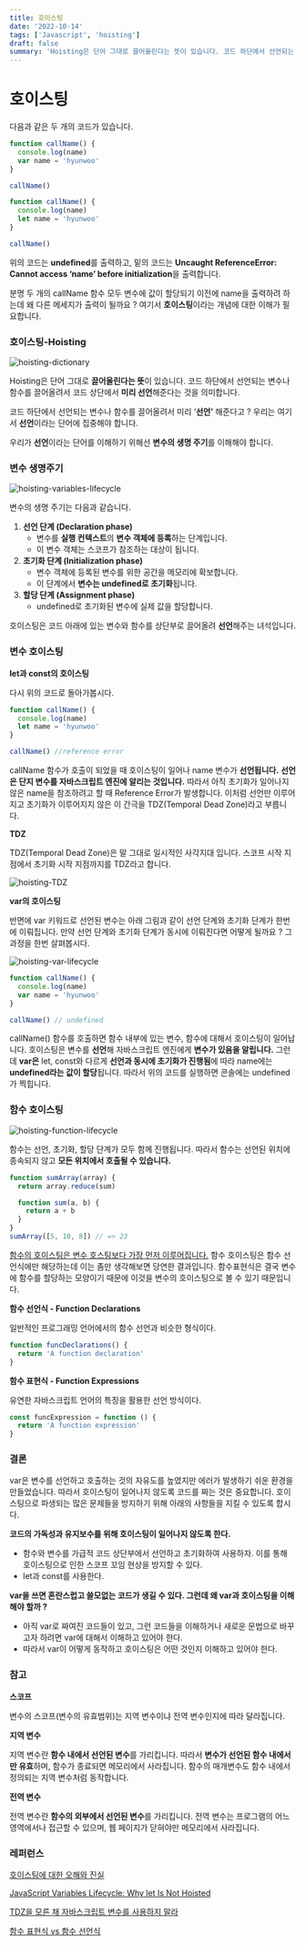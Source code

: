 ```yaml
---
title: 호이스팅
date: '2022-10-14'
tags: ['Javascript', 'hoisting']
draft: false
summary: 'Hoisting은 단어 그대로 끌어올린다는 뜻이 있습니다. 코드 하단에서 선언되는 변수나 함수를 끌어올려서 코드 상단에서 미리 선언해준다는 것을 의미합니다.'
---
```


# 호이스팅

다음과 같은 두 개의 코드가 있습니다.

```jsx
function callName() {
  console.log(name)
  var name = 'hyunwoo'
}

callName()
```

```jsx
function callName() {
  console.log(name)
  let name = 'hyunwoo'
}

callName()
```

위의 코드는 **undefined**를 출력하고, 밑의 코드는 **Uncaught ReferenceError: Cannot access ‘name’ before initialization**을 출력합니다.

분명 두 개의 callName 함수 모두 변수에 값이 할당되기 이전에 name을 출력하려 하는데 왜 다른 메세지가 출력이 될까요 ? 여기서 **호이스팅**이라는 개념에 대한 이해가 필요합니다.

### 호이스팅-Hoisting

![hoisting-dictionary](/static/images/hoisting-dictionary.png)

Hoisting은 단어 그대로 **끌어올린다는 뜻**이 있습니다. 코드 하단에서 선언되는 변수나 함수를 끌어올려서 코드 상단에서 **미리 선언**해준다는 것을 의미합니다.

코드 하단에서 선언되는 변수나 함수를 끌어올려서 미리 ‘**선언’** 해준다고 ? 우리는 여기서 **선언**이라는 단어에 집중해야 합니다.

우리가 **선언**이라는 단어를 이해하기 위해선 **변수의 생명 주기**를 이해해야 합니다.

### 변수 생명주기

![hoisting-variables-lifecycle](/static/images/hoisting-variables-lifecycle.png)

변수의 생명 주기는 다음과 같습니다.

1. **선언 단계 (Declaration phase)**
   - 변수를 **실행 컨텍스트**의 **변수 객체에 등록**하는 단계입니다.
   - 이 변수 객체는 스코프가 참조하는 대상이 됩니다.
2. **초기화 단계 (Initialization phase)**
   - 변수 객체에 등록된 변수를 위한 공간을 메모리에 확보합니다.
   - 이 단계에서 **변수는 undefined로 초기화**됩니다.
3. **할당 단계 (Assignment phase)**
   - undefined로 초기화된 변수에 실제 값을 할당합니다.

호이스팅은 코드 아래에 있는 변수와 함수를 상단부로 끌어올려 **선언**해주는 녀석입니다.

### 변수 호이스팅

**let과 const의 호이스팅**

다시 위의 코드로 돌아가봅시다.

```jsx
function callName() {
  console.log(name)
  let name = 'hyunwoo'
}

callName() //reference error
```

callName 함수가 호출이 되었을 때 호이스팅이 일어나 name 변수가 **선언됩니다.** **선언은 단지 변수를 자바스크립트 엔진에 알리는 것입니다.** 따라서 아직 초기화가 일어나지 않은 name을 참조하려고 할 때 Reference Error가 발생합니다. 이처럼 선언만 이루어지고 초기화가 이루어지지 않은 이 간극을 TDZ(Temporal Dead Zone)라고 부릅니다.

**TDZ**

TDZ(Temporal Dead Zone)은 말 그대로 일시적인 사각지대 입니다. 스코프 시작 지점에서 초기화 시작 지점까지를 TDZ라고 합니다.

![hoisting-TDZ](/static/images/hoisting-TDZ.png)

**var의 호이스팅**

반면에 var 키워드로 선언된 변수는 아래 그림과 같이 선언 단계와 초기화 단계가 한번에 이뤄집니다. 만약 선언 단계와 초기화 단계가 동시에 이뤄진다면 어떻게 될까요 ? 그 과정을 한번 살펴봅시다.

![hoisting-var-lifecycle](/static/images/hoisting-var-lifecycle.png)

```jsx
function callName() {
  console.log(name)
  var name = 'hyunwoo'
}

callName() // undefined
```

callName() 함수를 호출하면 함수 내부에 있는 변수, 함수에 대해서 호이스팅이 일어납니다. 호이스팅은 변수를 **선언**해 자바스크립트 엔진에게 **변수가 있음을 알립니다.** 그런데 **var은** let, const와 다르게 **선언과 동시에 초기화가 진행됨**에 따라 name에는 **undefined라는 값이 할당**됩니다. 따라서 위의 코드를 실행하면 콘솔에는 undefined가 찍힙니다.

### 함수 호이스팅

![hoisting-function-lifecycle](/static/images/hoisting-function-lifecycle.png)

함수는 선언, 초기화, 할당 단계가 모두 함께 진행됩니다. 따라서 함수는 선언된 위치에 종속되지 않고 **모든 위치에서 호출될 수 있습니다.**

```jsx
function sumArray(array) {
  return array.reduce(sum)

  function sum(a, b) {
    return a + b
  }
}
sumArray([5, 10, 8]) // => 23
```

[함수의 호이스팅은 변수 호스팅보다 가장 먼저 이루어집니다.](https://stackoverflow.com/questions/28246589/order-of-hoisting-in-javascript) 함수 호이스팅은 함수 선언식에만 해당하는데 이는 좀만 생각해보면 당연한 결과입니다. 함수표현식은 결국 변수에 함수를 할당하는 모양이기 때문에 이것을 변수의 호이스팅으로 볼 수 있기 때문입니다.

**함수 선언식 - Function Declarations**

일반적인 프로그래밍 언어에서의 함수 선언과 비슷한 형식이다.

```jsx
function funcDeclarations() {
  return 'A function declaration'
}
```

**함수 표현식 - Function Expressions**

유연한 자바스크립트 언어의 특징을 활용한 선언 방식이다.

```jsx
const funcExpression = function () {
  return 'A function expression'
}
```

### 결론

var은 변수를 선언하고 호출하는 것의 자유도를 높였지만 에러가 발생하기 쉬운 환경을 만들었습니다. 따라서 호이스팅이 일어나지 않도록 코드를 짜는 것은 중요합니다. 호이스팅으로 파생되는 많은 문제들을 방지하기 위해 아래의 사항들을 지킬 수 있도록 합시다.

**코드의 가독성과 유지보수를 위해 호이스팅이 일어나지 않도록 한다.**

- 함수와 변수를 가급적 코드 상단부에서 선언하고 초기화하여 사용하자. 이를 통해 호이스팅으로 인한 스코프 꼬임 현상을 방지할 수 있다.
- let과 const를 사용한다.

**var을 쓰면 혼란스럽고 쓸모없는 코드가 생길 수 있다. 그런데 왜 var과 호이스팅을 이해해야 할까 ?**

- 아직 var로 짜여진 코드들이 있고, 그런 코드들을 이해하거나 새로운 문법으로 바꾸고자 하려면 var에 대해서 이해하고 있어야 한다.
- 따라서 var이 어떻게 동작하고 호이스팅은 어떤 것인지 이해하고 있어야 한다.

### 참고

**스코프**

변수의 스코프(변수의 유효범위)는 지역 변수이냐 전역 변수인지에 따라 달라집니다.

**지역 변수**

지역 변수란 **함수 내에서 선언된 변수**를 가리킵니다. 따라서 **변수가 선언된 함수 내에서만 유효**하며, 함수가 종료되면 메모리에서 사라집니다. 함수의 매개변수도 함수 내에서 정의되는 지역 변수처럼 동작합니다.

**전역 변수**

전역 변수란 **함수의 외부에서 선언된 변수**를 가리킵니다. 전역 변수는 프로그램의 어느 영역에서나 접근할 수 있으며, 웹 페이지가 닫혀야만 메모리에서 사라집니다.

### 레퍼런스

[호이스팅에 대한 오해와 진실](https://tecoble.techcourse.co.kr/post/2021-04-25-hoisting/)

[JavaScript Variables Lifecycle: Why let Is Not Hoisted](https://dmitripavlutin.com/variables-lifecycle-and-why-let-is-not-hoisted/)

[TDZ을 모른 채 자바스크립트 변수를 사용하지 말라](https://ui.toast.com/weekly-pick/ko_20191014)

[함수 표현식 vs 함수 선언식](https://joshua1988.github.io/web-development/javascript/function-expressions-vs-declarations/)
